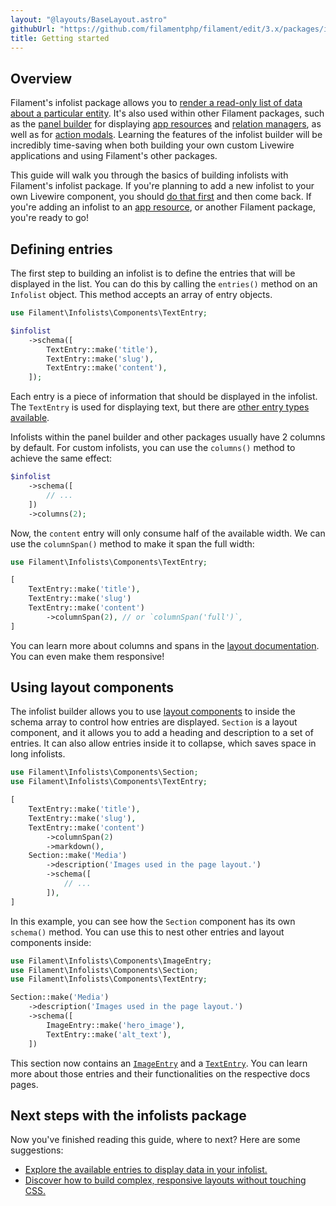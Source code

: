 ```yaml
---
layout: "@layouts/BaseLayout.astro"
githubUrl: "https://github.com/filamentphp/filament/edit/3.x/packages/infolists/docs/02-getting-started.md"
title: Getting started
---
```


## Overview

Filament's infolist package allows you to [render a read-only list of data about a particular entity](adding-an-infolist-to-a-livewire-component). It's also used within other Filament packages, such as the [panel builder](../panels) for displaying [app resources](../panels/resources) and [relation managers](../panels/resources/relation-managers), as well as for [action modals](../actions). Learning the features of the infolist builder will be incredibly time-saving when both building your own custom Livewire applications and using Filament's other packages.

This guide will walk you through the basics of building infolists with Filament's infolist package. If you're planning to add a new infolist to your own Livewire component, you should [do that first](adding-an-infolist-to-a-livewire-component) and then come back. If you're adding an infolist to an [app resource](../panels/resources), or another Filament package, you're ready to go!

## Defining entries

The first step to building an infolist is to define the entries that will be displayed in the list. You can do this by calling the `entries()` method on an `Infolist` object. This method accepts an array of entry objects.

```php
use Filament\Infolists\Components\TextEntry;

$infolist
    ->schema([
        TextEntry::make('title'),
        TextEntry::make('slug'),
        TextEntry::make('content'),
    ]);
```

Each entry is a piece of information that should be displayed in the infolist. The `TextEntry` is used for displaying text, but there are [other entry types available](entries/getting-started#available-entries).

Infolists within the panel builder and other packages usually have 2 columns by default. For custom infolists, you can use the `columns()` method to achieve the same effect:

```php
$infolist
    ->schema([
        // ...
    ])
    ->columns(2);
```

Now, the `content` entry will only consume half of the available width. We can use the `columnSpan()` method to make it span the full width:

```php
use Filament\Infolists\Components\TextEntry;

[
    TextEntry::make('title'),
    TextEntry::make('slug')
    TextEntry::make('content')
        ->columnSpan(2), // or `columnSpan('full')`,
]
```

You can learn more about columns and spans in the [layout documentation](layout/grid). You can even make them responsive!

## Using layout components

The infolist builder allows you to use [layout components](layout/getting-started#available-layout-components) to inside the schema array to control how entries are displayed. `Section` is a layout component, and it allows you to add a heading and description to a set of entries. It can also allow entries inside it to collapse, which saves space in long infolists.

```php
use Filament\Infolists\Components\Section;
use Filament\Infolists\Components\TextEntry;

[
    TextEntry::make('title'),
    TextEntry::make('slug'),
    TextEntry::make('content')
        ->columnSpan(2)
        ->markdown(),
    Section::make('Media')
        ->description('Images used in the page layout.')
        ->schema([
            // ...
        ]),
]
```

In this example, you can see how the `Section` component has its own `schema()` method. You can use this to nest other entries and layout components inside:

```php
use Filament\Infolists\Components\ImageEntry;
use Filament\Infolists\Components\Section;
use Filament\Infolists\Components\TextEntry;

Section::make('Media')
    ->description('Images used in the page layout.')
    ->schema([
        ImageEntry::make('hero_image'),
        TextEntry::make('alt_text'),
    ])
```

This section now contains an [`ImageEntry`](entries/image) and a [`TextEntry`](entries/text). You can learn more about those entries and their functionalities on the respective docs pages.

## Next steps with the infolists package

Now you've finished reading this guide, where to next? Here are some suggestions:

- [Explore the available entries to display data in your infolist.](entries/getting-started#available-entries)
- [Discover how to build complex, responsive layouts without touching CSS.](layout/getting-started)
